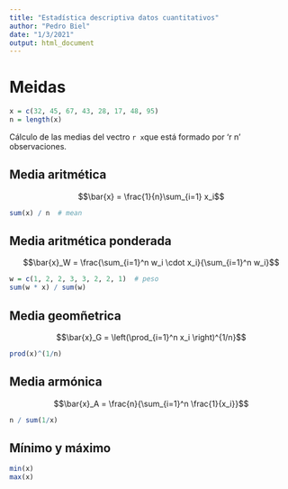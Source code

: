 ---
title: "Estadística descriptiva datos cuantitativos"
author: "Pedro Biel"
date: "1/3/2021"
output: html_document
---

# Meidas

```{r}
x = c(32, 45, 67, 43, 28, 17, 48, 95)
n = length(x)
```

Cálculo de las medias del vectro `r x`que está formado por 'r n' observaciones.

## Media aritmética

$$\bar{x} = \frac{1}{n}\sum_{i=1} x_i$$

```{r}
sum(x) / n  # mean
```

## Media aritmética ponderada

$$\bar{x}_W = \frac{\sum_{i=1}^n w_i \cdot x_i}{\sum_{i=1}^n w_i}$$

```{r}
w = c(1, 2, 2, 3, 3, 2, 2, 1)  # peso
sum(w * x) / sum(w)
```

## Media geomñetrica

$$\bar{x}_G = \left(\prod_{i=1}^n x_i \right)^{1/n}$$

```{r}
prod(x)^(1/n)
```

## Media armónica

$$\bar{x}_A = \frac{n}{\sum_{i=1}^n \frac{1}{x_i}}$$

```{r}
n / sum(1/x)
```

## Mínimo y máximo

```{r}
min(x)
max(x)
```

